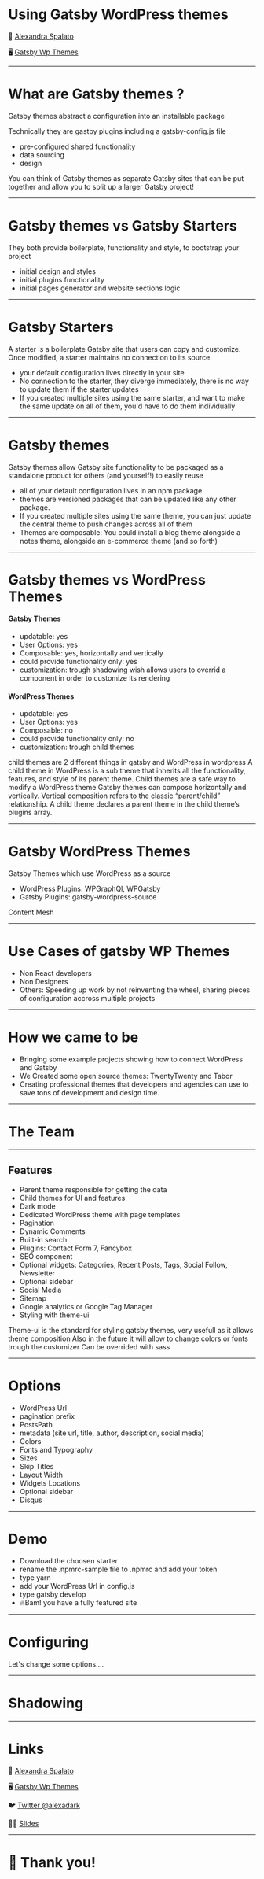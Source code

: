 

<Head>
  <link
    href="https://fonts.googleapis.com/css2?family=Coda&family=Coda+Caption:wght@800&display=swap"
    rel="stylesheet"
  />
</Head>

# Using Gatsby WordPress themes

💁 [Alexandra Spalato](https://alexandraspalato.com/)

🖥️ [Gatsby Wp Themes](https://gatsbywpthemes.com/)

---

# What are Gatsby themes ?

Gatsby themes abstract a configuration into an installable package

Technically they are gastby plugins including a gatsby-config.js file

<Steps>

- pre-configured shared functionality
- data sourcing
- design

</Steps>
<Notes>
You can think of Gatsby themes as separate Gatsby sites that can be put together and allow you to split up a larger Gatsby project!
</Notes>

---

# Gatsby themes vs Gatsby Starters

They both provide boilerplate, functionality and style, to bootstrap your project

<Steps>

- initial design and styles
- initial plugins functionality
- initial pages generator and website sections logic

</Steps>

---

# Gatsby Starters

A starter is a boilerplate Gatsby site that users can copy and customize. Once modified, a starter maintains no connection to its source.

<Steps>

- your default configuration lives directly in your site
- No connection to the starter, they diverge immediately, there is no way to update them if the starter updates
- If you created multiple sites using the same starter, and want to make the same update on all of them, you'd have to do them individually

</Steps>

---

# Gatsby themes

Gatsby themes allow Gatsby site functionality to be packaged as a standalone product for others (and yourself!) to easily reuse

<Steps>

- all of your default configuration lives in an npm package.
- themes are versioned packages that can be updated like any other package.
- If you created multiple sites using the same theme, you can just update the central theme to push changes across all of them
- Themes are composable: You could install a blog theme alongside a notes theme, alongside an e-commerce theme (and so forth)

</Steps>

---

# Gatsby themes vs WordPress Themes

<Split>

 <Box>

#### Gatsby Themes

<ul>
  <li>updatable: yes</li>
  <li>User Options: yes</li>
  <li>Composable: yes, horizontally and vertically</li>
  <li>could provide functionality only: yes</li>
  <li>customization: trough shadowing wish allows users to overrid a component in order to customize its rendering</li>

</ul>

 </Box>

  <Box>

#### WordPress Themes

<ul>
  <li>updatable: yes</li>
  <li>User Options: yes</li>
  <li>Composable: no</li>
  <li>could provide functionality only: no</li>
  <li>customization: trough child themes</li>
</ul>

  </Box>

</Split>

<Notes>
  child themes are 2 different things in gatsby and WordPress in wordpress A
  child theme in WordPress is a sub theme that inherits all the functionality,
  features, and style of its parent theme. Child themes are a safe way to modify a WordPress theme
  Gatsby themes can compose horizontally and vertically. Vertical composition refers to the classic “parent/child” relationship. A child theme declares a parent theme in the child theme’s plugins array.

</Notes>

---

# Gatsby WordPress Themes

Gatsby Themes which use WordPress as a source

<Steps>

- WordPress Plugins: WPGraphQl, WPGatsby
- Gatsby Plugins: gatsby-wordpress-source

</Steps>

<Notes>
  Content Mesh

</Notes>

---

# Use Cases of gatsby WP Themes

<Steps>

- Non React developers
- Non Designers
- Others: Speeding up work by not reinventing the wheel, sharing pieces of configuration accross multiple projects

</Steps>

---

# How we came to be

<Steps>

- Bringing some example projects showing how to connect WordPress and Gatsby
- We Created some open source themes: TwentyTwenty and Tabor
- Creating professional themes that developers and agencies can use to save tons of development and design time.

</Steps>

---

# The Team

---

## Features

<Steps>

- Parent theme responsible for getting the data
- Child themes for UI and features
- Dark mode
- Dedicated WordPress theme with page templates
- Pagination
- Dynamic Comments
- Built-in search
- Plugins: Contact Form 7, Fancybox
- SEO component
- Optional widgets: Categories, Recent Posts, Tags, Social Follow, Newsletter
- Optional sidebar
- Social Media
- Sitemap
- Google analytics or Google Tag Manager
- Styling with theme-ui

</Steps>

<Notes>

Theme-ui is the standard for styling gatsby themes, very usefull as it allows theme composition
Also in the future it will allow to change colors or fonts trough the customizer
Can be overrided with sass

</Notes>

---

# Options

<Steps>

- WordPress Url
- pagination prefix
- PostsPath
- metadata (site url, title, author, description, social media)
- Colors
- Fonts and Typography
- Sizes
- Skip Titles
- Layout Width
- Widgets Locations
- Optional sidebar
- Disqus

</Steps>

---

# Demo

<Steps>

- Download the choosen starter
- rename the .npmrc-sample file to .npmrc and add your token
- type yarn
- add your WordPress Url in config.js
- type gatsby develop
- 🔥Bam! you have a fully featured site

</Steps>

---

# Configuring

Let's change some options....

---

# Shadowing

---

# Links

💁 [Alexandra Spalato](https://alexandraspalato.com/)

🖥️ [Gatsby Wp Themes](https://gatsbywpthemes.com/)

🐦 [Twitter @alexadark](https://twitter.com/alexadark)

🏄‍♂️ [Slides](https://using-gatsbywp-themes.netlify.app/)

---

# 👋 Thank you!
